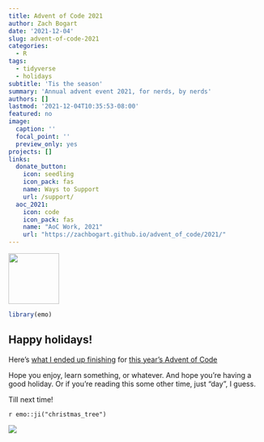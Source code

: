 ```yaml
---
title: Advent of Code 2021
author: Zach Bogart
date: '2021-12-04'
slug: advent-of-code-2021
categories:
  - R
tags:
  - tidyverse
  - holidays
subtitle: 'Tis the season'
summary: 'Annual advent event 2021, for nerds, by nerds'
authors: []
lastmod: '2021-12-04T10:35:53-08:00'
featured: no
image:
  caption: ''
  focal_point: ''
  preview_only: yes
projects: []
links:
  donate_button:
    icon: seedling
    icon_pack: fas
    name: Ways to Support
    url: /support/
  aoc_2021:
    icon: code
    icon_pack: fas
    name: "AoC Work, 2021"
    url: "https://zachbogart.github.io/advent_of_code/2021/"
---
```


<!-- Icon Image: Small -->
<img src="featured.png" width="100"/> 

```r
library(emo)
```


## Happy holidays!
Here's [what I ended up finishing](https://zachbogart.github.io/advent_of_code/2021/) for [this year's Advent of Code](https://adventofcode.com/2021)

Hope you enjoy, learn something, or whatever. And hope you're having a good holiday. Or if you're reading this some other time, just "day", I guess.

Till next time!

`r emo::ji("christmas_tree")`

![](https://media.giphy.com/media/PcKgXgisPwieA/giphy-downsized-large.gif)